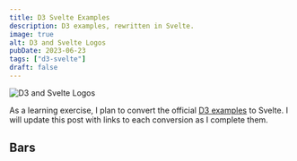 ```yaml
---
title: D3 Svelte Examples
description: D3 examples, rewritten in Svelte.
image: true
alt: D3 and Svelte Logos
pubDate: 2023-06-23
tags: ["d3-svelte"]
draft: false
---
```



![D3 and Svelte Logos](@assets/og/dist/960/d3-svelte.jpg)

As a learning exercise, I plan to convert the official [D3
examples](https://observablehq.com/@d3/gallery) to Svelte. I will update this
post with links to each conversion as I complete them.

## Bars

<Plots tag="bars" />

